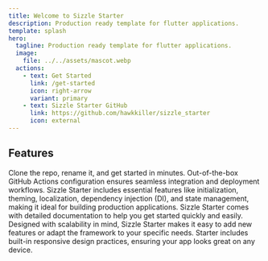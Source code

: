 ```yaml
---
title: Welcome to Sizzle Starter
description: Production ready template for flutter applications.
template: splash
hero:
  tagline: Production ready template for flutter applications.
  image:
    file: ../../assets/mascot.webp
  actions:
    - text: Get Started
      link: /get-started
      icon: right-arrow
      variant: primary
    - text: Sizzle Starter GitHub
      link: https://github.com/hawkkiller/sizzle_starter
      icon: external
---
```



## Features

<CardGrid stagger>
	<Card title="Quick Start" icon="rocket">
		Clone the repo, rename it, and get started in minutes.
	</Card>
	<Card title="Robust CI/CD" icon="setting">
		Out-of-the-box GitHub Actions configuration ensures seamless integration and deployment workflows.
	</Card>
	<Card title="Production-Ready Features" icon="puzzle">
		Sizzle Starter includes essential features like initialization, theming, localization, dependency injection (DI), and state management, making it ideal for building production applications.
	</Card>
	<Card title="Comprehensive Documentation" icon="document">
		Sizzle Starter comes with detailed documentation to help you get started quickly and easily.
	</Card>
	<Card title="Extensible Architecture" icon="approve-check">
		Designed with scalability in mind, Sizzle Starter makes it easy to add new features or adapt the framework to your specific needs.
	</Card>
	<Card title="Responsive Design" icon="laptop">
		Starter includes built-in responsive design practices, ensuring your app looks great on any device.
	</Card>
</CardGrid>

